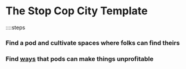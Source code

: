 # The Stop Cop City Template

::::steps

### Find a pod and cultivate spaces where folks can find theirs

### Find [ways](https://www.scclinks.com/reportbacks) that pods can make things unprofitable
